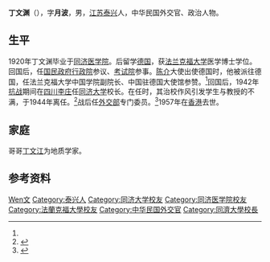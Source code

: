 '''丁文渊'''（{{bd|1889年（或1897年）<ref name="xh">{{cite book|title=辛亥以来人物年里表|author=邵延淼|publisher=江苏教育出版社}}</ref>||1957年|12月29日}}），字'''月波'''，男，[[江苏|江苏]][[泰兴|泰兴]]人，中华民国外交官、政治人物。

== 生平 ==
1920年丁文渊毕业于[[同济医学院|同济医学院]]。后留学[[德国|德国]]，获[[法兰克福大学|法兰克福大学]]医学博士学位。回国后，任[[国民政府|国民政府]][[行政院|行政院]]参议、[[考试院|考试院]]参事。[[陈介|陈介]]大使出使德国时，他被派往德国，任法兰克福大学中国学院副院长、中国驻德国大使馆参赞。<ref name="xh" />回国后，1942年[[抗战|抗战]]期间在[[四川|四川]][[李庄|李庄]]任[[同济大学|同济大学]]校长。在任时，其治校作风引发学生与教授的不满，于1944年离任。<ref>{{cite web|url=http://web.tongji.edu.cn/~archives/yundongfiles/xsy10.htm|title=第九章  勤业、勤学、勤交友|publisher=同济大学档案馆|accessdate=2010-11-06|archive-date=2016-03-04|archive-url=https://web.archive.org/web/20160304131125/http://web.tongji.edu.cn/~archives/yundongfiles/xsy10.htm|dead-url=yes}}</ref>战后任[[中华民国外交部|外交部]]专门委员。<ref>{{cite book|title=外交生涯四十年|author=何凤山|chapter=第三章 驻奥国公使馆}}</ref>1957年在[[香港|香港]]去世。

== 家庭 ==
哥哥[[丁文江|丁文江]]为地质学家。

== 参考资料 ==
{{reflist}}

{{中华医学会第十四届理事会}}

{{Authority control}}
{{DEFAULTSORT:Ding丁}}
[[Category:丁姓|Wen文]]
[[Category:泰兴人|Category:泰兴人]]
[[Category:同济大学校友|Category:同济大学校友]]
[[Category:同济医学院校友|Category:同济医学院校友]]
[[Category:法蘭克福大學校友|Category:法蘭克福大學校友]]
[[Category:中华民国外交官|Category:中华民国外交官]]
[[Category:同濟大學校長|Category:同濟大學校長]]
